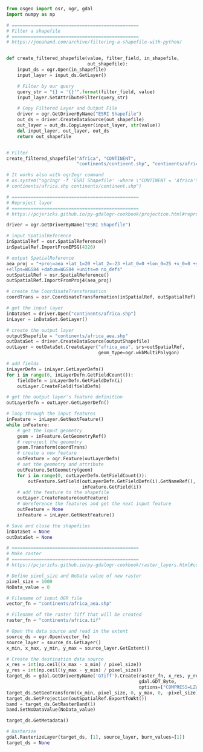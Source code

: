 

```python
from osgeo import osr, ogr, gdal
import numpy as np

# ===============================================
# Filter a shapefile
# ===============================================
# https://joeahand.com/archive/filtering-a-shapefile-with-python/


def create_filtered_shapefile(value, filter_field, in_shapefile,
                              out_shapefile):
    input_ds = ogr.Open(in_shapefile)
    input_layer = input_ds.GetLayer()

    # Filter by our query
    query_str = "{} = '{}'".format(filter_field, value)
    input_layer.SetAttributeFilter(query_str)

    # Copy Filtered Layer and Output File
    driver = ogr.GetDriverByName("ESRI Shapefile")
    out_ds = driver.CreateDataSource(out_shapefile)
    out_layer = out_ds.CopyLayer(input_layer, str(value))
    del input_layer, out_layer, out_ds
    return out_shapefile


# Filter
create_filtered_shapefile("Africa", "CONTINENT",
                          "continents/continent.shp", "continents/africa.shp")

# It works also with ogr2ogr command
# os.system("ogr2ogr -f 'ESRI Shapefile' -where \"CONTINENT = 'Africa'\" \
# continents/africa.shp continents/continent.shp")

# ===============================================
# Reproject layer
# ===============================================
# https://pcjericks.github.io/py-gdalogr-cookbook/projection.html#reproject-a-layer

driver = ogr.GetDriverByName("ESRI Shapefile")

# input SpatialReference
inSpatialRef = osr.SpatialReference()
inSpatialRef.ImportFromEPSG(4326)

# output SpatialReference
aea_proj = "+proj=aea +lat_1=20 +lat_2=-23 +lat_0=0 +lon_0=25 +x_0=0 +y_0=0 \
+ellps=WGS84 +datum=WGS84 +units=m no_defs"
outSpatialRef = osr.SpatialReference()
outSpatialRef.ImportFromProj4(aea_proj)

# create the CoordinateTransformation
coordTrans = osr.CoordinateTransformation(inSpatialRef, outSpatialRef)

# get the input layer
inDataSet = driver.Open("continents/africa.shp")
inLayer = inDataSet.GetLayer()

# create the output layer
outputShapefile = "continents/africa_aea.shp"
outDataSet = driver.CreateDataSource(outputShapefile)
outLayer = outDataSet.CreateLayer("africa_aea", srs=outSpatialRef,
                                  geom_type=ogr.wkbMultiPolygon)

# add fields
inLayerDefn = inLayer.GetLayerDefn()
for i in range(0, inLayerDefn.GetFieldCount()):
    fieldDefn = inLayerDefn.GetFieldDefn(i)
    outLayer.CreateField(fieldDefn)

# get the output layer's feature definition
outLayerDefn = outLayer.GetLayerDefn()

# loop through the input features
inFeature = inLayer.GetNextFeature()
while inFeature:
    # get the input geometry
    geom = inFeature.GetGeometryRef()
    # reproject the geometry
    geom.Transform(coordTrans)
    # create a new feature
    outFeature = ogr.Feature(outLayerDefn)
    # set the geometry and attribute
    outFeature.SetGeometry(geom)
    for i in range(0, outLayerDefn.GetFieldCount()):
        outFeature.SetField(outLayerDefn.GetFieldDefn(i).GetNameRef(),
                            inFeature.GetField(i))
    # add the feature to the shapefile
    outLayer.CreateFeature(outFeature)
    # dereference the features and get the next input feature
    outFeature = None
    inFeature = inLayer.GetNextFeature()

# Save and close the shapefiles
inDataSet = None
outDataSet = None

# ===============================================
# Make raster
# ===============================================
# https://pcjericks.github.io/py-gdalogr-cookbook/raster_layers.html#convert-an-ogr-file-to-a-raster

# Define pixel_size and NoData value of new raster
pixel_size = 1000
NoData_value = 0

# Filename of input OGR file
vector_fn = "continents/africa_aea.shp"

# Filename of the raster Tiff that will be created
raster_fn = "continents/africa.tif"

# Open the data source and read in the extent
source_ds = ogr.Open(vector_fn)
source_layer = source_ds.GetLayer()
x_min, x_max, y_min, y_max = source_layer.GetExtent()

# Create the destination data source
x_res = int(np.ceil((x_max - x_min) / pixel_size))
y_res = int(np.ceil((y_max - y_min) / pixel_size))
target_ds = gdal.GetDriverByName('GTiff').Create(raster_fn, x_res, y_res, 1,
                                                 gdal.GDT_Byte,
                                                 options=["COMPRESS=LZW"])
target_ds.SetGeoTransform((x_min, pixel_size, 0, y_max, 0, -pixel_size))
target_ds.SetProjection(outSpatialRef.ExportToWkt())
band = target_ds.GetRasterBand(1)
band.SetNoDataValue(NoData_value)

target_ds.GetMetadata()

# Rasterize
gdal.RasterizeLayer(target_ds, [1], source_layer, burn_values=[1])
target_ds = None
```


